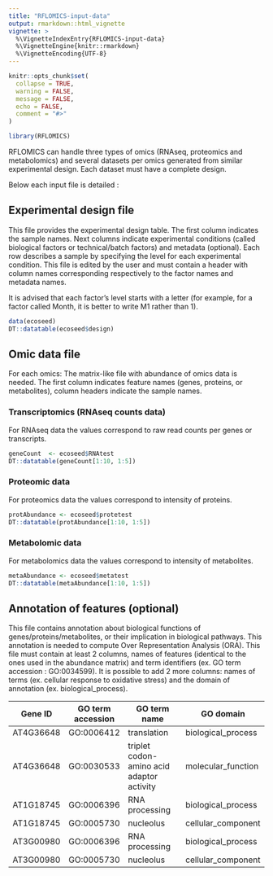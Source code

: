 ```yaml
---
title: "RFLOMICS-input-data"
output: rmarkdown::html_vignette
vignette: >
  %\VignetteIndexEntry{RFLOMICS-input-data}
  %\VignetteEngine{knitr::rmarkdown}
  %\VignetteEncoding{UTF-8}
---
```


```r
knitr::opts_chunk$set(
  collapse = TRUE,
  warning = FALSE,
  message = FALSE,
  echo = FALSE,
  comment = "#>"
)

```

```r
library(RFLOMICS)
```

RFLOMICS can handle three types of omics (RNAseq, proteomics and metabolomics) and several datasets per omics generated from similar experimental design. Each dataset must have a complete design.

Below each input file is detailed :

## Experimental design file
<!-- ce fichier contient le plan experimental (conditions) plus des metadata par echantillons -->

This file provides the experimental design table. The first column indicates the sample names. Next columns indicate experimental conditions (called biological factors or technical/batch factors) and metadata (optional). Each row describes a sample by specifying the level for each experimental condition.
This file is edited by the user and must contain a header with column names corresponding respectively to the factor names and metadata names.

It is advised that each factor's level starts with a letter (for example, for a factor called Month, it is better to write M1 rather than 1).

```r
data(ecoseed)
DT::datatable(ecoseed$design)
```

## Omic data file

For each omics: 
The matrix-like file with abundance of omics data is needed. The first column indicates feature names (genes, proteins, or metabolites), column headers indicate the sample names.

### **Transcriptomics (RNAseq counts data)**

<!-- les comptage de reads sont obtenu après une analyse bioinfo (mapping sur le genome de ref et comptage des reads qui couvrent chaque gene) -->

For RNAseq data the values correspond to raw read counts per genes or transcripts.

```r
geneCount  <- ecoseed$RNAtest
DT::datatable(geneCount[1:10, 1:5])
```


### **Proteomic data**

For proteomics data the values correspond to intensity of proteins.


```r
protAbundance <- ecoseed$protetest
DT::datatable(protAbundance[1:10, 1:5])
```


### **Metabolomic data**

For metabolomics data the values correspond to intensity of metabolites.

```r
metaAbundance <- ecoseed$metatest
DT::datatable(metaAbundance[1:10, 1:5])
```

## Annotation of features (optional)

This file contains annotation about biological functions of genes/proteins/metabolites, or their implication in biological pathways. This annotation is needed to compute Over Representation Analysis (ORA). This file must contain at least 2 columns, names of features (identical to the ones used in the abundance matrix) and term identifiers (ex. GO term accession : GO:0034599). It is possible to add 2 more columns: names of terms (ex. cellular response to oxidative stress) and the domain of annotation (ex. biological_process).


| Gene ID        | GO term accession | GO term name                              | GO domain          |
|----------------|-------------------|-------------------------------------------|--------------------|
| AT4G36648      | GO:0006412        | translation                               | biological_process |
| AT4G36648      | GO:0030533        | triplet codon-amino acid adaptor activity | molecular_function |
| AT1G18745      | GO:0006396        | RNA processing                            | biological_process |
| AT1G18745      | GO:0005730        | nucleolus                                 | cellular_component |
| AT3G00980      | GO:0006396        | RNA processing                            | biological_process |
| AT3G00980      | GO:0005730        | nucleolus                                 | cellular_component |

<!-- # ```{r annot, output="asis", eval=FALSE} -->
<!-- # annot.genes <- file.path(paste0(system.file(package = "RFLOMICS"), -->
<!-- #                                    "/data/AT_GOterm_EnsemblPlants.rda")) -->
<!-- # load(file = annot.genes) -->
<!-- #  -->
<!-- # DT::datatable(AT_GOterm_EnsemblPlants[1:10,]) -->
<!-- # ``` -->

